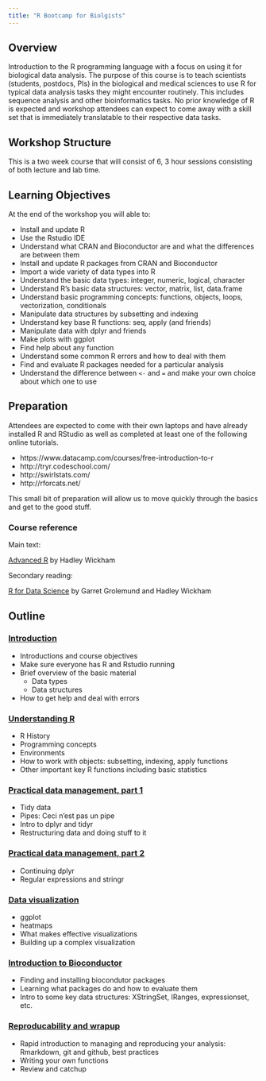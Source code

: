 ```yaml
---
title: "R Bootcamp for Biolgists"
---
```


## Overview

Introduction to the R programming language with a focus on using it for biological data analysis.  The purpose of this course is to teach scientists (students, postdocs, PIs) in the biological and medical sciences to use R for typical data analysis tasks they might encounter routinely.  This includes sequence analysis and other bioinformatics tasks.  No prior knowledge of R is expected and workshop attendees can expect to come away with a skill set that is immediately translatable to their respective data tasks.

## Workshop Structure

This is a two week course that will consist of 6, 3 hour sessions consisting of both lecture and lab time.


## Learning Objectives

At the end of the workshop you will able to:

* Install and update R
* Use the Rstudio IDE
* Understand what CRAN and Bioconductor are and what the differences are between them
* Install and update R packages from CRAN and Bioconductor
* Import a wide variety of data types into R
* Understand the basic data types: integer, numeric, logical, character
* Understand R's basic data structures: vector, matrix, list, data.frame
* Understand basic programming concepts: functions, objects, loops, vectorization, conditionals
* Manipulate data structures by subsetting and indexing
* Understand key base R functions: seq, apply (and friends)
* Manipulate data with dplyr and friends
* Make plots with ggplot
* Find help about any function
* Understand some common R errors and how to deal with them
* Find and evaluate R packages needed for a particular analysis
* Understand the difference between `<-` and `=` and make your own choice about which one to use



## Preparation

Attendees are expected to come with their own laptops and have already installed R and RStudio as well as completed at least one of the following online tutorials. 

 - https://www.datacamp.com/courses/free-introduction-to-r
 - http://tryr.codeschool.com/
 - http://swirlstats.com/
 - http://rforcats.net/

This small bit of preparation will allow us to move quickly through the basics and get to the good stuff.

### Course reference

Main text:  

[Advanced R](http://adv-r.had.co.nz/) by Hadley Wickham

Secondary reading:  

[R for Data Science](http://r4ds.had.co.nz/) by Garret Grolemund and Hadley Wickham


## Outline

### [Introduction](day0.html)

* Introductions and course objectives
* Make sure everyone has R and Rstudio running
* Brief overview of the basic material
	- Data types
	- Data structures
* How to get help and deal with errors


### [Understanding R](day1.html)

* R History
* Programming concepts
* Environments
* How to work with objects: subsetting, indexing, apply functions
* Other important key R functions including basic statistics


### [Practical data management, part 1](day2.html)

* Tidy data
* Pipes: Ceci n'est pas un pipe
* Intro to dplyr and tidyr
* Restructuring data and doing stuff to it

### [Practical data management, part 2](day3.html)

* Continuing dplyr
* Regular expressions and stringr


### [Data visualization](day4.html)

* ggplot
* heatmaps
* What makes effective visualizations
* Building up a complex visualization


### [Introduction to Bioconductor](day5.html)

* Finding and installing biocondutor packages
* Learning what packages do and how to evaluate them
* Intro to some key data structures: XStringSet, IRanges, expressionset, etc.


### [Reproducability and wrapup](day6.html)

* Rapid introduction to managing and reproducing your analysis: Rmarkdown, git and github, best practices
* Writing your own functions
* Review and catchup






